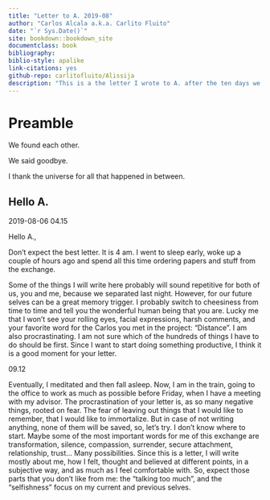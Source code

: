 ```yaml
--- 
title: "Letter to A. 2019-08"
author: "Carlos Alcala a.k.a. Carlito Fluito"
date: "`r Sys.Date()`"
site: bookdown::bookdown_site
documentclass: book
bibliography: 
biblio-style: apalike
link-citations: yes
github-repo: carlitofluito/Alissija
description: "This is a the letter I wrote to A. after the ten days we spent together in August 2019"
---
```


# Preamble {-#preamble}

We found each other. 

We said goodbye. 

I thank the universe for all that happened in between.

## Hello A.

2019-08-06 04.15

Hello A., 

Don’t expect the best letter. It is 4 am. I went to sleep early, woke up a couple of hours ago and spend all this time ordering papers and stuff from the exchange. 

Some of the things I will write here probably will sound repetitive for both of us, you and me, because we separated last night. However, for our future selves can be a great memory trigger. I probably switch to cheesiness from time to time and tell you the wonderful human being that you are. Lucky me that I won’t see your rolling eyes, facial expressions, harsh comments, and your favorite word for the Carlos you met in the project: “Distance”. I am also procrastinating. I am not sure which of the hundreds of things I have to do should be first. Since I want to start doing something productive, I think it is a good moment for your letter.

09.12 

Eventually, I meditated and then fall asleep. Now, I am in the train, going to the office to work as much as possible before Friday, when I have a meeting with my advisor. The procrastination of your letter is, as so many negative things, rooted on fear. The fear of leaving out things that I would like to remember, that I would like to immortalize. But in case of not writing anything, none of them will be saved, so, let’s try. 
I don’t know where to start. Maybe some of the most important words for me of this exchange are transformation, silence, compassion, surrender, secure attachment, relationship, trust… Many possibilities. Since this is a letter, I will write mostly about me, how I felt, thought and believed at different points, in a subjective way, and as much as I feel comfortable with. So, expect those parts that you don’t like from me: the “talking too much”, and the “selfishness” focus on my current and previous selves.
